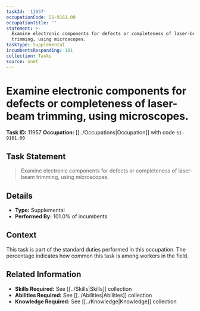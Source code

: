 ```yaml
---
taskId: '11957'
occupationCode: 51-9161.00
occupationTitle: ''
statement: >-
  Examine electronic components for defects or completeness of laser-beam
  trimming, using microscopes.
taskType: Supplemental
incumbentsResponding: 101
collection: Tasks
source: onet
---
```

# Examine electronic components for defects or completeness of laser-beam trimming, using microscopes.

**Task ID:** 11957
**Occupation:** [[../Occupations|Occupation]] with code `51-9161.00`

## Task Statement

> Examine electronic components for defects or completeness of laser-beam trimming, using microscopes.

## Details

- **Type:** Supplemental
- **Performed By:** 101.0% of incumbents

## Context

This task is part of the standard duties performed in this occupation. The percentage indicates how common this task is among workers in the field.

## Related Information

- **Skills Required:** See [[../Skills|Skills]] collection
- **Abilities Required:** See [[../Abilities|Abilities]] collection
- **Knowledge Required:** See [[../Knowledge|Knowledge]] collection
